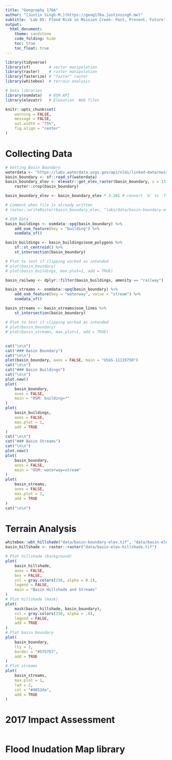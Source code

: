 ```yaml
---
title: "Geography 176A"
author: "[Justin Singh-M.](https://geog176a.justinsingh.me)"
subtitle: 'Lab 05: Flood Risk in Mission Creek: Past, Present, Future'
output:
  html_document:
    theme: sandstone
    code_folding: hide
    toc: true
    toc_float: true
---
```


```r
library(tidyverse)
library(sf)        # vector manipulation
library(raster)    # raster manipulation
library(fasterize) # "faster" raster
library(whitebox)  # terrain analysis

# Data libraries
library(osmdata)   # OSM API
library(elevatr)   # Elevation  Web Tiles

knitr::opts_chunk$set(
    warning = FALSE,
    message = FALSE,
    out.width = "75%",
    fig.align = "center"
)
```

# Collecting Data
```r
# Getting Basin Boundary
waterdata <- "https://labs.waterdata.usgs.gov/api/nldi/linked-data/nwissite/USGS-11119750/basin"
basin_boundary <- sf::read_sf(waterdata)
basin_boundary_elev <- elevatr::get_elev_raster(basin_boundary, z = 13) %>%
    raster::crop(basin_boundary)

basin_boundary_elev <- basin_boundary_elev * 3.281 # convert `m` to `ft`

# Comment when file is already written
# raster::writeRaster(basin_boundary_elev, "labs/data/basin-boundary-elev.tif", overwrite = TRUE)

# OSM Data
basin_buildings <- osmdata::opq(basin_boundary) %>%
    add_osm_feature(key = "building") %>%
    osmdata_sf()

basin_buildings <- basin_buildings$osm_polygons %>%
    sf::st_centroid() %>%
    st_intersection(basin_boundary)

# Plot to test if clipping worked as intended
# plot(basin_boundary)
# plot(basin_buildings, max.plot=1, add = TRUE)

basin_railway <- dplyr::filter(basin_buildings, amenity == "railway")

basin_streams <- osmdata::opq(basin_boundary) %>%
    add_osm_feature(key = "waterway", value = "stream") %>%
    osmdata_sf()

basin_streams <- basin_streams$osm_lines %>%
    st_intersection(basin_boundary)

# Plot to test if clipping worked as intended
# plot(basin_boundary)
# plot(basin_streams, max.plot=1, add = TRUE)
```
## {.tabset .tabset-pills .tabset-fade .toc-ignore}
```r
cat("\n\n")
cat("### Basin Boundary")
cat("\n\n")
plot(basin_boundary, axes = FALSE, main = "USGS-11119750")
cat("\n\n")
cat("### Basin Buildings")
cat("\n\n")
plot.new()
plot(
    basin_boundary,
    axes = FALSE,
    main = "OSM: building=*"
)
plot(
    basin_buildings,
    axes = FALSE,
    max.plot = 1,
    add = TRUE
)
cat("\n\n")
cat("### Basin Streams")
cat("\n\n")
plot.new()
plot(
    basin_boundary,
    axes = FALSE,
    main = "OSM: waterway=stream"
)
plot(
    basin_streams,
    axes = FALSE,
    max.plot = 1,
    add = TRUE
)
cat("\n\n")
```

# Terrain Analysis
```r
whitebox::wbt_hillshade("data/basin-boundary-elev.tif", "data/basin-elev-hillshade.tif")
basin_hillshade <- raster::raster("data/basin-elev-hillshade.tif")

# Plot hillshade (background)
plot(
    basin_hillshade,
    axes = FALSE,
    box = FALSE,
    col = gray.colors(256, alpha = 0.2),
    legend = FALSE,
    main = "Basin Hillshade and Streams"
)
# Plot hillshade (mask)
plot(
    mask(basin_hillshade, basin_boundary),
    col = gray.colors(256, alpha = .8),
    legend = FALSE,
    add = TRUE
)
# Plot basin boundary
plot(
    basin_boundary,
    lty = 3,
    border = "#575757",
    add = TRUE
)
# Plot streams
plot(
    basin_streams,
    max.plot = 1,
    lwd = 2,
    col = "#4852da",
    add = TRUE
)
```

# 2017 Impact Assessment
```r
```

# Flood Inudation Map library
```r
```